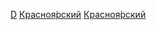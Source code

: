 {{Commonscat|Geography of Krasnoyarsk Krai}}

[[Category:克拉斯诺亚尔斯克边疆区|D]]
[[Category:俄罗斯各边疆区地理|Красноя́рский]]
[[Category:西伯利亞地理|Красноя́рский]]